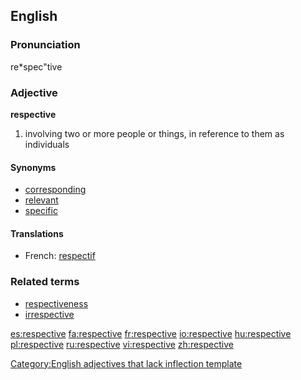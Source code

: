 ==English==

===Pronunciation===
re*spec"tive

===Adjective===
'''respective'''

# involving two or more people or things, in reference to them as individuals

====Synonyms====
* [[corresponding]]
* [[relevant]]
* [[specific]]

====Translations====
{{top}}
*French: [[respectif]]
{{mid}}
{{bottom}}

===Related terms===
* [[respectiveness]]
* [[irrespective]]

[[Category:English adjectives that lack inflection template]]

[[es:respective]]
[[fa:respective]]
[[fr:respective]]
[[io:respective]]
[[hu:respective]]
[[pl:respective]]
[[ru:respective]]
[[vi:respective]]
[[zh:respective]]